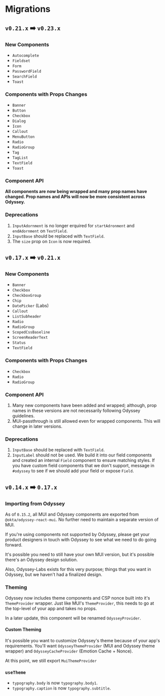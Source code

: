
<Meta title="Installation/Migrations" />

# Migrations

## `v0.21.x` ➡️ `v0.23.x`

### New Components

- `Autocomplete`
- `Fieldset`
- `Form`
- `PasswordField`
- `SearchField`
- `Toast`

### Components with Props Changes

- `Banner`
- `Button`
- `Checkbox`
- `Dialog`
- `Icon`
- `Callout`
- `MenuButton`
- `Radio`
- `RadioGroup`
- `Tag`
- `TagList`
- `TextField`
- `Toast`

### Component API

**All components are now being wrapped and many prop names have changed. Prop names and APIs will now be more consistent across Odyssey.**

### Deprecations

1. `InputAdornment` is no longer erquired for `startAdronment` and `endAdornment` on `TextField`.
1. `InputBase` should be replaced with `TextField`.
1. The `size` prop on `Icon` is now required.

## `v0.17.x` ➡️ `v0.21.x`

### New Components

- `Banner`
- `Checkbox`
- `CheckboxGroup`
- `Chip`
- `DatePicker` (Labs)
- `Callout`
- `ListSubheader`
- `Radio`
- `RadioGroup`
- `ScopedCssBaseline`
- `ScreenReaderText`
- `Status`
- `TextField`

### Components with Props Changes

- `Checkbox`
- `Radio`
- `RadioGroup`

### Component API

1. Many new components have been added and wrapped; although, prop names in these versions are not necessarily following Odyssey guidelines.
1. MUI-passthrough is still allowed even for wrapped components. This will change in later versions.

### Deprecations

1. `InputBase` should be replaced with `TextField`.
1. `InputLabel` should not be used. We build it into our field components and created an internal `Field` component to ensure matching styles. If you have custom field components that we don't support, message in `#odyssey` to see if we should add your field or expose `Field`.

## `v0.14.x` ➡️ `0.17.x`

### Importing from Odyssey

As of `0.15.2`, all MUI and Odyssey components are exported from `@okta/odyssey-react-mui`. No further need to maintain a separate version of MUI.

If you're using components not supported by Odyssey, please get your product designers in touch with Odyssey to see what we need to do going forward.

It's possible you need to still have your own MUI version, but it's possible there's an Odyssey design solution.

Also, Odyssey-Labs exists for this very purpose; things that you want in Odyssey, but we haven't had a finalized design.

### Theming

Odyssey now includes theme components and CSP nonce built into it's `ThemeProvider` wrapper. Just like MUI's `ThemeProvider`, this needs to go at the top-level of your app and takes no props.

In a later update, this component will be renamed `OdysseyProvider`.

#### Custom Theming

It's possible you want to customize Odyssey's theme because of your app's requirements. You'll want `OdysseyThemeProvider` (MUI and Odyssey theme wrapper) and `OdysseyCacheProvider` (Emotion Cache + Nonce).

At this point, we still export `MuiThemeProvider`

### `useTheme`

- `typography.body` is now `typography.body1`.
- `typography.caption` is now `typography.subtitle`.
